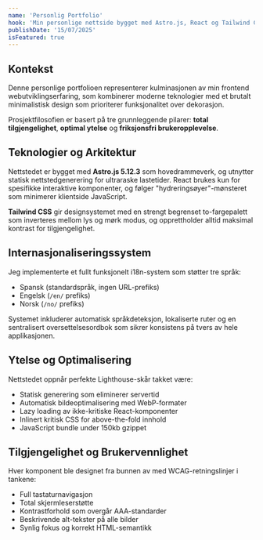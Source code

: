 ```yaml
---
name: 'Personlig Portfolio'
hook: 'Min personlige nettside bygget med Astro.js, React og Tailwind CSS, med en brutalt minimalistisk tilnærming og total webtilgjengelighet.'
publishDate: '15/07/2025'
isFeatured: true
---
```


## Kontekst

Denne personlige portfolioen representerer kulminasjonen av min frontend webutviklingserfaring, som kombinerer moderne teknologier med et brutalt minimalistisk design som prioriterer funksjonalitet over dekorasjon.

Prosjektfilosofien er basert på tre grunnleggende pilarer: **total tilgjengelighet**, **optimal ytelse** og **friksjonsfri brukeropplevelse**.

## Teknologier og Arkitektur

Nettstedet er bygget med **Astro.js 5.12.3** som hovedrammeverk, og utnytter statisk nettstedgenerering for ultraraske lastetider. React brukes kun for spesifikke interaktive komponenter, og følger "hydreringsøyer"-mønsteret som minimerer klientside JavaScript.

**Tailwind CSS** gir designsystemet med en strengt begrenset to-fargepalett som inverteres mellom lys og mørk modus, og opprettholder alltid maksimal kontrast for tilgjengelighet.

## Internasjonaliseringssystem

Jeg implementerte et fullt funksjonelt i18n-system som støtter tre språk:
- Spansk (standardspråk, ingen URL-prefiks)
- Engelsk (`/en/` prefiks)
- Norsk (`/no/` prefiks)

Systemet inkluderer automatisk språkdeteksjon, lokaliserte ruter og en sentralisert oversettelsesordbok som sikrer konsistens på tvers av hele applikasjonen.

## Ytelse og Optimalisering

Nettstedet oppnår perfekte Lighthouse-skår takket være:
- Statisk generering som eliminerer servertid
- Automatisk bildeoptimalisering med WebP-formater
- Lazy loading av ikke-kritiske React-komponenter
- Inlinert kritisk CSS for above-the-fold innhold
- JavaScript bundle under 150kb gzippet

## Tilgjengelighet og Brukervennlighet

Hver komponent ble designet fra bunnen av med WCAG-retningslinjer i tankene:
- Full tastaturnavigasjon
- Total skjermleserstøtte
- Kontrastforhold som overgår AAA-standarder
- Beskrivende alt-tekster på alle bilder
- Synlig fokus og korrekt HTML-semantikk